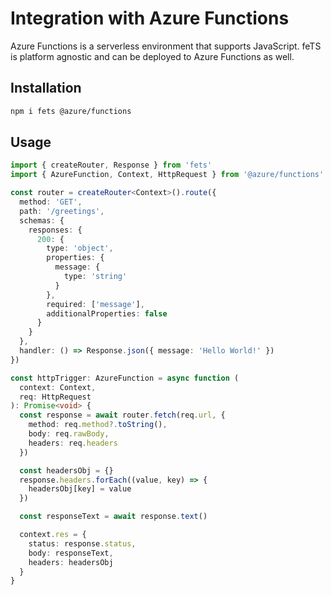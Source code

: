 # Integration with Azure Functions

Azure Functions is a serverless environment that supports JavaScript. feTS is platform agnostic and
can be deployed to Azure Functions as well.

## Installation

```sh npm2yarn
npm i fets @azure/functions
```

## Usage

```ts
import { createRouter, Response } from 'fets'
import { AzureFunction, Context, HttpRequest } from '@azure/functions'

const router = createRouter<Context>().route({
  method: 'GET',
  path: '/greetings',
  schemas: {
    responses: {
      200: {
        type: 'object',
        properties: {
          message: {
            type: 'string'
          }
        },
        required: ['message'],
        additionalProperties: false
      }
    }
  },
  handler: () => Response.json({ message: 'Hello World!' })
})

const httpTrigger: AzureFunction = async function (
  context: Context,
  req: HttpRequest
): Promise<void> {
  const response = await router.fetch(req.url, {
    method: req.method?.toString(),
    body: req.rawBody,
    headers: req.headers
  })

  const headersObj = {}
  response.headers.forEach((value, key) => {
    headersObj[key] = value
  })

  const responseText = await response.text()

  context.res = {
    status: response.status,
    body: responseText,
    headers: headersObj
  }
}
```
